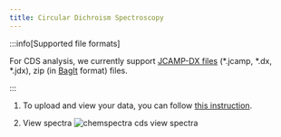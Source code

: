 ```yaml
---
title: Circular Dichroism Spectroscopy
---
```


:::info[Supported file formats]

For CDS analysis, we currently support [JCAMP-DX files](https://iupac.org/what-we-do/digital-standards/jcamp-dx/) (\*.jcamp, \*.dx, \*.jdx), zip (in [BagIt](https://en.wikipedia.org/wiki/BagIt) format) files.

:::

1. To upload and view your data, you can follow [this instruction](../chemspectra#how-to-use-chemspectra).

2. View spectra
   ![chemspectra cds view spectra](/img/chemspectra/cds/chemspectra_cds_1.png)
